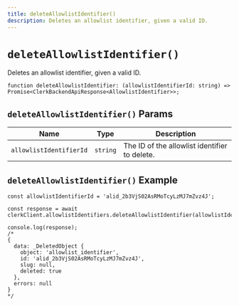 ```yaml
---
title: deleteAllowlistIdentifier()
description: Deletes an allowlist identifier, given a valid ID.
---
```


# `deleteAllowlistIdentifier()`

Deletes an allowlist identifier, given a valid ID.

```tsx
function deleteAllowlistIdentifier: (allowlistIdentifierId: string) => Promise<ClerkBackendApiResponse<AllowlistIdentifier>>;
```

## `deleteAllowlistIdentifier()` Params

| Name | Type | Description |
| ---- | --- | --- |
| `allowlistIdentifierId` | `string` | The ID of the allowlist identifier to delete. |

## `deleteAllowlistIdentifier()` Example

```tsx
const allowlistIdentifierId = 'alid_2b3VjS02AsRMoTcyLzMJ7mZvz4J';

const response = await clerkClient.allowlistIdentifiers.deleteAllowlistIdentifier(allowlistIdentifierId);

console.log(response);
/* 
{
  data: _DeletedObject {
    object: 'allowlist_identifier',
    id: 'alid_2b3VjS02AsRMoTcyLzMJ7mZvz4J',
    slug: null,
    deleted: true
  },
  errors: null
}
*/
```
